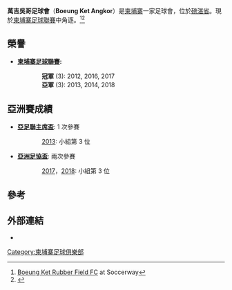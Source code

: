 {{Infobox football club
| clubname   = 萬吉吳哥
| image      = 
| fullname   = 萬吉吳哥足球會<br> Boeung Ket Angkor<br> Football Club
| nickname   = Blue Dragon Boeung Ket
| ground     = [[Olympic_Stadium|Olympic Stadium]]
| capacity   = 50,000
| manager    = [[Be_Makara|Be Makara]]
| coach      = [[Prak_Sovannara|Prak Sovannara]]
| league     = [[柬埔寨足球聯賽|柬埔寨足球聯賽]]
| season     = 2021
| position   = 柬埔寨聯，第 5 位
| website    = http://boeungketfc.com/
| pattern_b1 =_whitecollarplain
| pattern_la1=
| pattern_b2 = _whitecollar
| pattern_ra1=
| pattern_ra2 = _whiteborder
| pattern_sh1 =_color_2_stripes_blue
| pattern_sh2 = 
| pattern_so2 = 
| leftarm1=ffffff
| leftarm2=FF0000
| body1 = ffffff
| body2 = FF0000
| rightarm1 = ffffff
| rightarm2 = FF0000
| shorts1 = ffffff
| shorts2 = FF0000
| socks1 = ffffff
| pattern_la2=_whiteborder
| socks2 = FF0000
}}

'''萬吉吳哥足球會'''（'''Boeung Ket Angkor'''）是[[柬埔寨|柬埔寨]]一家足球會，位於[[磅湛省|磅湛省]]。現於[[柬埔寨足球聯賽|柬埔寨足球聯賽]]中角逐。<ref>[http://nl.soccerway.com/teams/cambodia/boeung-ket-rubber-field-fc/ Boeung Ket Rubber Field FC] {{Wayback|url=http://nl.soccerway.com/teams/cambodia/boeung-ket-rubber-field-fc/ |date=20190509081236 }} at Soccerway</ref><ref>{{cite news |title=Police snatch back top spot, Boeung Ket smash in seven |url=http://www.dailykhmerpost.com/2012/05/police-snatch-back-top-spot-boeung-ket.html |work=Daily Khmer Post |date=2012年1月9日 |accessdate=2012年9月1日 |archive-url=https://web.archive.org/web/20120927083425/http://www.dailykhmerpost.com/2012/05/police-snatch-back-top-spot-boeung-ket.html |archive-date=2012-09-27 |dead-url=yes }}</ref>

== 榮譽 ==
*'''[[柬埔寨足球聯賽|柬埔寨足球聯賽]]:'''
:: '''冠軍''' (3): 2012, 2016, 2017
:: '''亞軍''' (3): 2013, 2014, 2018

== 亞洲賽成績 ==
*'''[[亞足聯主席盃|亞足聯主席盃]]''': 1 次參賽
:: [[2013年亞足聯主席盃|2013]]: 小組第 3 位
*'''[[亞洲足協盃|亞洲足協盃]]''': 兩次參賽
:: [[2017年亞洲足協盃|2017]]，[[2018年亞洲足協盃|2018]]: 小組第 3 位

== 參考 ==
{{reflist}}

== 外部連結 ==
* {{Official website|boeungketfc.com}}

[[Category:柬埔寨足球俱樂部|Category:柬埔寨足球俱樂部]]